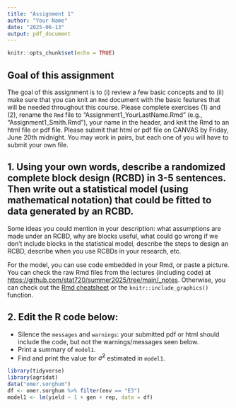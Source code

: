 ```yaml
---
title: "Assignment 1"
author: "Your Name"
date: "2025-06-13"
output: pdf_document
---
```


```r
knitr::opts_chunk$set(echo = TRUE)
```

## Goal of this assignment  

The goal of this assignment is to (i) review a few basic concepts and to (ii) make sure that you can knit an `Rmd` document with the basic features that will be needed throughout this course. 
Please complete exercises (1) and (2), rename the `Rmd` file to "Assignment1_YourLastName.Rmd" (e.g., "Assignment1_Smith.Rmd"), your name in the header, and knit the Rmd to an html file or pdf file. 
Please submit that html or pdf file on CANVAS by Friday, June 20th midnight. 
You may work in pairs, but each one of you will have to submit your own file. 

## 1. Using your own words, describe a randomized complete block design (RCBD) in 3-5 sentences. Then write out a statistical model (using mathematical notation) that could be fitted to data generated by an RCBD.   
Some ideas you could mention in your description: what assumptions are made under an RCBD, why are blocks useful, what could go wrong if we don't include blocks in the statistical model, describe the steps to design an RCBD, describe when you use RCBDs in your research, etc.  

For the model, you can use \LaTeX code embedded in your Rmd, or paste a picture. You can check the raw Rmd files from the lectures (including \LaTeX code) at [https://github.com/stat720/summer2025/tree/main/_notes](https://github.com/stat720/summer2025/tree/main/_notes). Otherwise, you can check out the [Rmd cheatsheet](https://rstudio.github.io/cheatsheets/html/rmarkdown.html) or the `knitr::include_graphics()` function. 

## 2. Edit the R code below:  

- Silence the `messages` and `warnings`: your submitted pdf or html should include the code, but not the warnings/messages seen below. 
- Print a summary of `model1`. 
- Find and print the value for $\hat\sigma^2$ estimated in `model1`. 

```r
library(tidyverse)
library(agridat)
data("omer.sorghum")
df <- omer.sorghum %>% filter(env == "E3")
model1 <- lm(yield ~ 1 + gen + rep, data = df)
```

